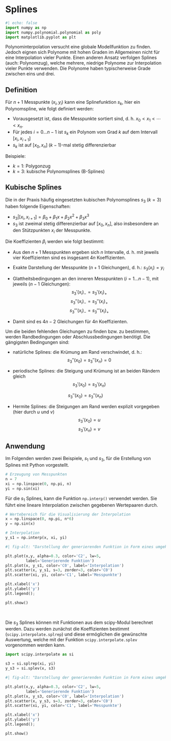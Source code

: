 # Splines

```python
#| echo: false
import numpy as np
import numpy.polynomial.polynomial as poly
import matplotlib.pyplot as plt
```

Polynominterpolation versucht eine globale Modellfunktion zu finden. Jedoch eignen sich Polynome mit hohen Graden im Allgemeinen nicht für eine Interpolation vieler Punkte. Einen anderen Ansatz verfolgen Splines (auch: Polynomzug), welche mehrere, niedrige Polynome zur Interpolation vieler Punkte verwenden. Die Polynome haben typischerweise Grade zwischen eins und drei.

## Definition

Für $n+1$ Messpunkte $(x_i, y_i)$ kann eine Splinefunktion $s_k$, hier ein Polynomspline, wie folgt definiert werden:

* Vorausgesetzt ist, dass die Messpunkte sortiert sind, d. h. $x_0 < x_1 < \cdots < x_n$.
* Für jedes $i = 0\dots n − 1$ ist $s_k$ ein Polynom vom Grad $k$ auf dem Intervall $\left[x_i , x_{i+1}\right]$
* $s_k$ ist auf $\left[x_0 , x_n \right]$ $(k − 1)$-mal stetig differenzierbar

Beispiele:

* $k = 1$: Polygonzug
* $k = 3$: kubische Polynomsplines (B-Splines)

## Kubische Splines

Die in der Praxis häufig eingesetzten kubischen Polynomsplines $s_3$ ($k = 3$) haben folgende Eigenschaften:

* $s_3|\left[x_i,x_{i+1}\right] = \beta_0 +\beta_1 x + \beta_2 x^2 + \beta_3 x^3$
* $s_3$ ist zweimal stetig differenzierbar auf $\left[x_0,x_n\right]$, also insbesondere an den Stützpunkten $x_i$ der Messpunkte.

Die Koeffizienten $\beta_i$ werden wie folgt bestimmt:

* Aus den $n + 1$ Messpunkten ergeben sich $n$ Intervalle, d. h. mit jeweils vier Koeffizienten sind es insgesamt $4n$ Koeffizienten.
* Exakte Darstellung der Messpunkte ($n + 1$ Gleichungen), d. h.: $s_3(x_i) = y_i$
* Glattheitsbedingungen an den inneren Messpunkten ($i=1 \dots n-1$), mit jeweils ($n − 1$ Gleichungen):
$$
s_3'(x_i)_- =s_3'(x_i)_+
$$
$$
s_3''(x_i)_- =s_3''(x_i)_+
$$
$$
s_3'''(x_i)_- =s_3'''(x_i)_+
$$

* Damit sind es $4n − 2$ Gleichungen für $4n$ Koeffizienten.

Um die beiden fehlenden Gleichungen zu finden bzw. zu bestimmen, werden Randbedingungen oder Abschlussbedingungen benötigt. Die gängigsten Bedingungen sind:

* natürliche Splines: die Krümung am Rand verschwindet, d. h.:
$$
s_3''(x_0) = s_3''(x_n) = 0
$$

* periodische Splines: die Steigung und Krümung ist an beiden Rändern gleich
$$
s_3'(x_0) = s_3'(x_n)
$$

$$
s_3''(x_0) = s_3''(x_n)
$$

* Hermite Splines: die Steigungen am Rand werden explizit vorgegeben (hier durch $u$ und $v$)
$$
s_3'(x_0) = u
$$
$$
s_3'(x_n) = v
$$

## Anwendung

Im Folgenden werden zwei Beispiele, $s_1$ und $s_3$, für die Erstellung von Splines mit Python vorgestellt. 

```python
# Erzeugung von Messpunkten
n = 7
xi = np.linspace(0, np.pi, n)
yi = np.sin(xi)
```

Für die $s_1$ Splines, kann die Funktion `np.interp()` verwendet werden. Sie führt eine lineare Interpolation zwischen gegebenen Wertepaaren durch.

```python
# Wertebereich für die Visualisierung der Interpolation
x = np.linspace(0, np.pi, n*6)
y = np.sin(x)
```

```python
# Interpolation
y_s1 = np.interp(x, xi, yi)
```

```python
#| fig-alt: "Darstellung der generierenden Funktion in Form eines umgekehrten U und der Approximation durch 6 Geraden."

plt.plot(x,y, alpha=0.3, color='C2', lw=5, 
         label='Generierende Funktion')
plt.plot(x, y_s1, color='C0', label='Interpolation')
plt.scatter(x, y_s1, s=3, zorder=3, color='C0')
plt.scatter(xi, yi, color='C1', label='Messpunkte')

plt.xlabel('x')
plt.ylabel('y')
plt.legend();

plt.show()
```

&nbsp;

Die $s_3$ Splines können mit Funktionen aus dem scipy-Modul berechnet werden. Dazu werden zunächst die Koeffizienten bestimmt (`scipy.interpolate.splrep`) und diese ermöglichen die gewünschte Auswertung, welche mit der Funktion `scipy.interpolate.splev` vorgenommen werden kann. 

```python
import scipy.interpolate as si
```

```python
s3 = si.splrep(xi, yi)
y_s3 = si.splev(x, s3)
```

```python
#| fig-alt: "Darstellung der generierenden Funktion in Form eines umgekehrten U und der passgenauen Approximation durch kubische Polynomsplines."

plt.plot(x,y, alpha=0.3, color='C2', lw=5, 
         label='Generierende Funktion')
plt.plot(x, y_s3, color='C0', label='Interpolation')
plt.scatter(x, y_s3, s=3, zorder=3, color='C0')
plt.scatter(xi, yi, color='C1', label='Messpunkte')

plt.xlabel('x')
plt.ylabel('y')
plt.legend();

plt.show()
```


